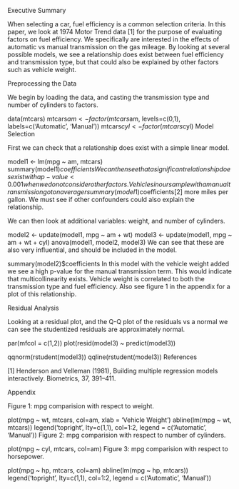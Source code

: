 Executive Summary

When selecting a car, fuel efficiency is a common selection criteria. In this paper, we look at 1974 Motor Trend data [1] for the purpose of evaluating factors on fuel efficiency. We specifically are interested in the effects of automatic vs manual transmission on the gas mileage. By looking at several possible models, we see a relationship does exist between fuel efficiency and transmission type, but that could also be explained by other factors such as vehicle weight.

Preprocessing the Data

We begin by loading the data, and casting the transmission type and number of cylinders to factors.

data(mtcars)
mtcars$am <- factor(mtcars$am, levels=c(0,1), labels=c('Automatic', 'Manual'))
mtcars$cyl <- factor(mtcars$cyl)
Model Selection

First we can check that a relationship does exist with a simple linear model.

model1 <- lm(mpg ~ am, mtcars)
summary(model1)$coefficients
We can then see that a significant relationship does exist with a p-value < 0.001 when we do not consider other factors. Vehicles in our sample with a manual transmission got on average r summary(model1)$coefficients[2] more miles per gallon. We must see if other confounders could also explain the relationship.

We can then look at additional variables: weight, and number of cylinders.

model2 <- update(model1, mpg ~ am + wt)
model3 <- update(model1, mpg ~ am + wt + cyl)
anova(model1, model2, model3)
We can see that these are also very influential, and should be included in the model.

summary(model2)$coefficients
In this model with the vehicle weight added we see a high p-value for the manual transmission term. This would indicate that multicollinearity exists. Vehicle weight is correlated to both the transmission type and fuel efficiency. Also see figure 1 in the appendix for a plot of this relationship.

Residual Analysis

Looking at a residual plot, and the Q-Q plot of the residuals vs a normal we can see the studentized residuals are approximately normal.

par(mfcol = c(1,2))
plot(resid(model3) ~ predict(model3))

qqnorm(rstudent(model3))
qqline(rstudent(model3))
References

[1] Henderson and Velleman (1981), Building multiple regression models interactively. Biometrics, 37, 391–411.

Appendix

Figure 1: mpg comparision with respect to weight.

plot(mpg ~ wt, mtcars, col=am, xlab = 'Vehicle Weight')
abline(lm(mpg ~ wt, mtcars))
legend('topright', lty=c(1,1), col=1:2, legend = c('Automatic', 'Manual'))
Figure 2: mpg comparision with respect to number of cylinders.

plot(mpg ~ cyl, mtcars, col=am)
Figure 3: mpg comparision with respect to horsepower.

plot(mpg ~ hp, mtcars, col=am)
abline(lm(mpg ~ hp, mtcars))
legend('topright', lty=c(1,1), col=1:2, legend = c('Automatic', 'Manual'))
